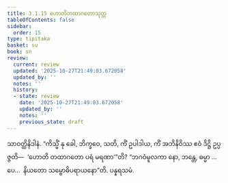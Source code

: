 ```yaml
---
title: 3.1.15 ဟောတိတထာဂတောသုတ္တ
tableOfContents: false
sidebar:
  order: 15
type: tipitaka
basket: su
book: sn
review:
  current: review
  updated: '2025-10-27T21:49:03.672058'
  updated_by: ''
  notes: ''
  history:
  - state: review
    date: '2025-10-27T21:49:03.672058'
    updated_by: ''
    notes: ''
    previous_state: draft
---
```



<ReviewStatus review={frontmatter.review} showDetails={true} />

<HypothesisAnnotation frontmatter={frontmatter} />

<DynamicBreadcrumb />

<Division number="220" book="sn" e="ch" v="18" p="310">

<Paragraph number="965" book="sn">
သာဝတ္ထိနိဒါနံ. “ကိသ္မိံ နု ခေါ, ဘိက္ခဝေ, သတိ, ကိံ ဥပါဒါယ, ကိံ အဘိနိဝိဿ ဧဝံ ဒိဋ္ဌိ ဥပ္ပဇ္ဇတိ—  ‘ဟောတိ တထာဂတော ပရံ မရဏာ’”တိ? “ဘဂဝံမူလကာ နော, ဘန္တေ, ဓမ္မာ …ပေ…  နိယတော သမ္ဗောဓိပရာယနော”တိ.

</Paragraph>
</Division>

<Paragraph number="966" type="center" book="sn">
ပန္နရသမံ.
</Paragraph>